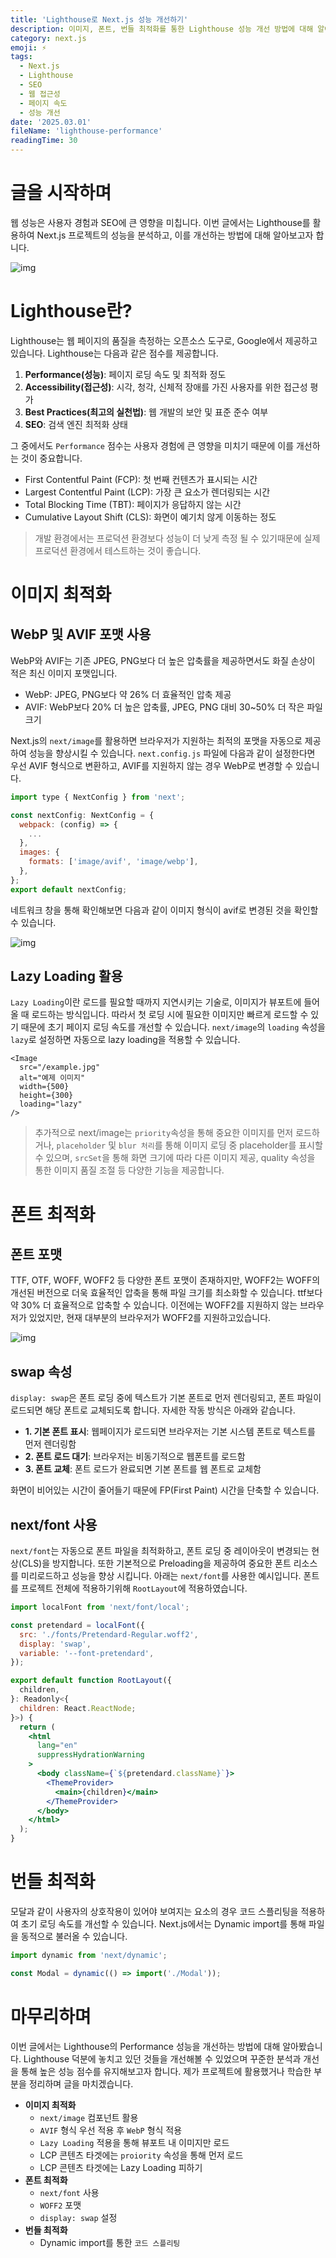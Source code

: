 ```yaml
---
title: 'Lighthouse로 Next.js 성능 개선하기'
description: 이미지, 폰트, 번들 최적화를 통한 Lighthouse 성능 개선 방법에 대해 알아보자
category: next.js
emoji: ⚡️
tags:
  - Next.js
  - Lighthouse
  - SEO
  - 웹 접근성
  - 페이지 속도
  - 성능 개선
date: '2025.03.01'
fileName: 'lighthouse-performance'
readingTime: 30
---
```


# 글을 시작하며

웹 성능은 사용자 경험과 SEO에 큰 영향을 미칩니다. 이번 글에서는 Lighthouse를 활용하여 Next.js 프로젝트의 성능을 분석하고, 이를 개선하는 방법에 대해 알아보고자 합니다.

![img](/image/lighthouse_3.png)

# Lighthouse란?

Lighthouse는 웹 페이지의 품질을 측정하는 오픈소스 도구로, Google에서 제공하고 있습니다. Lighthouse는 다음과 같은 점수를 제공합니다.

1. **Performance(성능)**: 페이지 로딩 속도 및 최적화 정도
2. **Accessibility(접근성)**: 시각, 청각, 신체적 장애를 가진 사용자를 위한 접근성 평가
3. **Best Practices(최고의 실천법)**: 웹 개발의 보안 및 표준 준수 여부
4. **SEO**: 검색 엔진 최적화 상태

그 중에서도 `Performance` 점수는 사용자 경험에 큰 영향을 미치기 때문에 이를 개선하는 것이 중요합니다.

- First Contentful Paint (FCP): 첫 번째 컨텐츠가 표시되는 시간
- Largest Contentful Paint (LCP): 가장 큰 요소가 렌더링되는 시간
- Total Blocking Time (TBT): 페이지가 응답하지 않는 시간
- Cumulative Layout Shift (CLS): 화면이 예기치 않게 이동하는 정도

> 개발 환경에서는 프로덕션 환경보다 성능이 더 낮게 측정 될 수 있기때문에 실제 프로덕션 환경에서 테스트하는 것이 좋습니다.

# 이미지 최적화

## WebP 및 AVIF 포맷 사용

WebP와 AVIF는 기존 JPEG, PNG보다 더 높은 압축률을 제공하면서도 화질 손상이 적은 최신 이미지 포맷입니다.

- WebP: JPEG, PNG보다 약 26% 더 효율적인 압축 제공
- AVIF: WebP보다 20% 더 높은 압축률, JPEG, PNG 대비 30~50% 더 작은 파일 크기

Next.js의 `next/image`를 활용하면 브라우저가 지원하는 최적의 포맷을 자동으로 제공하여 성능을 향상시킬 수 있습니다.
`next.config.js` 파일에 다음과 같이 설정한다면 우선 AVIF 형식으로 변환하고, AVIF를 지원하지 않는 경우 WebP로 변경할 수 있습니다.

```JavaScript
import type { NextConfig } from 'next';

const nextConfig: NextConfig = {
  webpack: (config) => {
    ...
  },
  images: {
    formats: ['image/avif', 'image/webp'],
  },
};
export default nextConfig;
```

네트워크 창을 통해 확인해보면 다음과 같이 이미지 형식이 avif로 변경된 것을 확인할 수 있습니다.

![img](/image/lighthouse_1.png)

## Lazy Loading 활용

`Lazy Loading`이란 로드를 필요할 때까지 지연시키는 기술로, 이미지가 뷰포트에 들어올 때 로드하는 방식입니다. 따라서 첫 로딩 시에 필요한 이미지만 빠르게 로드할 수 있기 때문에 초기 페이지 로딩 속도를 개선할 수 있습니다.
`next/image`의 `loading` 속성을 `lazy`로 설정하면 자동으로 lazy loading을 적용할 수 있습니다.

```tsx
<Image
  src="/example.jpg"
  alt="예제 이미지"
  width={500}
  height={300}
  loading="lazy"
/>
```

> 추가적으로 next/image는 `priority`속성을 통해 중요한 이미지를 먼저 로드하거나, `placeholder` 및 `blur 처리`를 통해 이미지 로딩 중 placeholder를 표시할 수 있으며, `srcSet`을 통해 화면 크기에 따라 다른 이미지 제공, quality 속성을 통한 이미지 품질 조절 등 다양한 기능을 제공합니다.

# 폰트 최적화

## 폰트 포맷

TTF, OTF, WOFF, WOFF2 등 다양한 폰트 포맷이 존재하지만, WOFF2는 WOFF의 개선된 버전으로 더욱 효율적인 압축을 통해 파일 크기를 최소화할 수 있습니다. ttf보다 약 30% 더 효율적으로 압축할 수 있습니다.
이전에는 WOFF2를 지원하지 않는 브라우저가 있었지만, 현재 대부분의 브라우저가 WOFF2를 지원하고있습니다.

![img](/image/lighthouse_2.png)

## swap 속성

`display: swap`은 폰트 로딩 중에 텍스트가 기본 폰트로 먼저 렌더링되고, 폰트 파일이 로드되면 해당 폰트로 교체되도록 합니다. 자세한 작동 방식은 아래와 같습니다.

- **1. 기본 폰트 표시**: 웹페이지가 로드되면 브라우저는 기본 시스템 폰트로 텍스트를 먼저 렌더링함
- **2. 폰트 로드 대기**: 브라우저는 비동기적으로 웹폰트를 로드함
- **3. 폰트 교체**: 폰트 로드가 완료되면 기본 폰트를 웹 폰트로 교체함

화면이 비어있는 시간이 줄어들기 때문에 FP(First Paint) 시간을 단축할 수 있습니다.

## next/font 사용

`next/font`는 자동으로 폰트 파일을 최적화하고, 폰트 로딩 중 레이아웃이 변경되는 현상(CLS)을 방지합니다. 또한 기본적으로 Preloading을 제공하여 중요한 폰트 리소스를 미리로드하고 성능을 향상 시킵니다.
아래는 `next/font`를 사용한 예시입니다. 폰트를 프로젝트 전체에 적용하기위해 `RootLayout`에 적용하였습니다.

```jsx
import localFont from 'next/font/local';

const pretendard = localFont({
  src: './fonts/Pretendard-Regular.woff2',
  display: 'swap',
  variable: '--font-pretendard',
});

export default function RootLayout({
  children,
}: Readonly<{
  children: React.ReactNode;
}>) {
  return (
    <html
      lang="en"
      suppressHydrationWarning
    >
      <body className={`${pretendard.className}`}>
        <ThemeProvider>
          <main>{children}</main>
        </ThemeProvider>
      </body>
    </html>
  );
}
```

# 번들 최적화

모달과 같이 사용자의 상호작용이 있어야 보여지는 요소의 경우 코드 스플리팅을 적용하여 초기 로딩 속도를 개선할 수 있습니다.
Next.js에서는 Dynamic import를 통해 파일을 동적으로 불러올 수 있습니다.

```jsx
import dynamic from 'next/dynamic';

const Modal = dynamic(() => import('./Modal'));
```

# 마무리하며

이번 글에서는 Lighthouse의 Performance 성능을 개선하는 방법에 대해 알아봤습니다. Lighthouse 덕분에 놓치고 있던 것들을 개선해볼 수 있었으며 꾸준한 분석과 개선을 통해 높은 성능 점수를 유지해보고자 합니다.
제가 프로젝트에 활용했거나 학습한 부분을 정리하며 글을 마치겠습니다.

- **이미지 최적화**
  - `next/image` 컴포넌트 활용
  - `AVIF` 형식 우선 적용 후 `WebP` 형식 적용
  - `Lazy Loading` 적용을 통해 뷰포트 내 이미지만 로드
  - LCP 콘텐츠 타겟에는 `proiority` 속성을 통해 먼저 로드
  - LCP 콘텐츠 타겟에는 Lazy Loading 피하기
- **폰트 최적화**
  - `next/font` 사용
  - `WOFF2` 포맷
  - `display: swap` 설정
- **번들 최적화**
  - Dynamic import를 통한 `코드 스플리팅`
